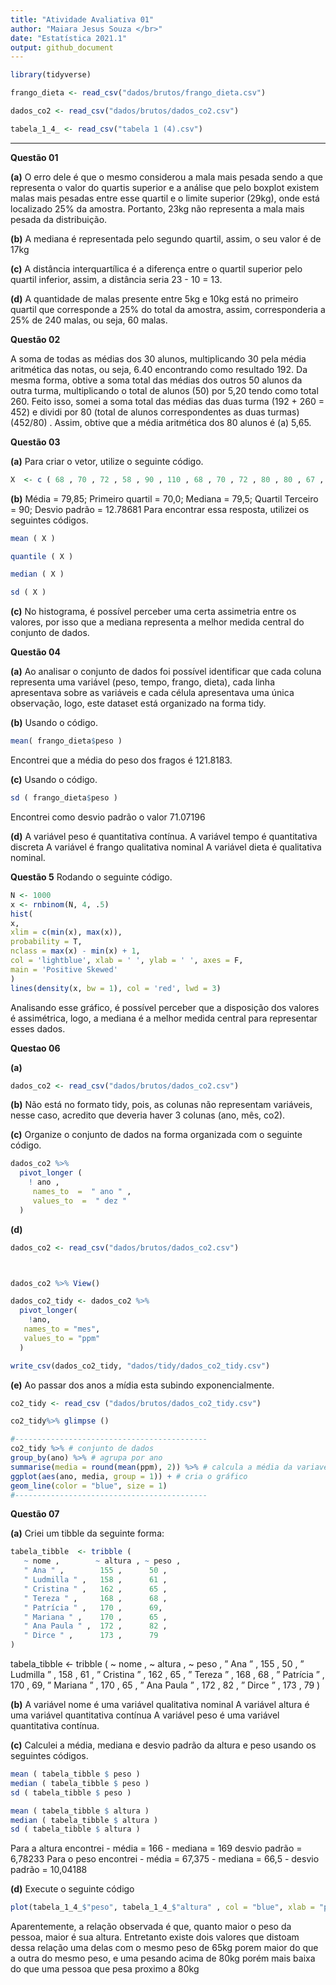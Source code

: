 ```yaml
---
title: "Atividade Avaliativa 01"
author: "Maiara Jesus Souza </br>"
date: "Estatística 2021.1"
output: github_document
---
```


```r
library(tidyverse)

frango_dieta <- read_csv("dados/brutos/frango_dieta.csv")

dados_co2 <- read_csv("dados/brutos/dados_co2.csv")

tabela_1_4_ <- read_csv("tabela 1 (4).csv")
```

---

**Questão 01**

**(a)** O erro dele é que o mesmo considerou a mala mais pesada sendo a que representa o valor do quartis superior e a análise que pelo boxplot existem malas mais pesadas entre esse quartil e o limite superior (29kg), onde está localizado 25% da amostra. Portanto, 23kg não representa a mala mais pesada da distribuição.

**(b)** A mediana é representada pelo segundo quartil, assim, o seu valor é de 17kg

**(c)** A distância interquartílica é a diferença entre o quartil superior pelo quartil inferior, assim, a distância seria 23 - 10 = 13.

**(d)** A quantidade de malas presente entre 5kg e 10kg está no primeiro quartil que corresponde a 25% do total da amostra, assim, corresponderia a 25% de 240 malas, ou seja, 60 malas.

**Questão 02**

A soma de todas as médias dos 30 alunos, multiplicando 30 pela média aritmética das notas, ou seja, 6.40 encontrando como resultado 192. Da mesma forma, obtive a soma total das médias dos outros 50 alunos da outra turma, multiplicando o total de alunos (50) por 5,20 tendo como total 260. Feito isso, somei a soma total das médias das duas turma (192 + 260 = 452) e dividi por 80 (total de alunos correspondentes as duas turmas) (452/80) . Assim, obtive que a média aritmética dos 80 alunos é (a) 5,65.

**Questão 03**


**(a)** Para criar o vetor, utilize o seguinte código.
```r
X  <- c ( 68 , 70 , 72 , 58 , 90 , 110 , 68 , 70 , 72 , 80 , 80 , 67 , 90 , 94 , 100 , 80 , 75 , 79 , 84 , 90 )
```

**(b)**  Média = 79,85;
Primeiro quartil = 70,0;
Mediana = 79,5;
Quartil Terceiro = 90;
Desvio padrão = 12.78681
Para encontrar essa resposta, utilizei os seguintes códigos.

```r
mean ( X )

quantile ( X )

median ( X )

sd ( X )
```

**(c)**  No histograma, é possível perceber uma certa assimetria entre os valores, por isso que a mediana representa a melhor medida central do conjunto de dados.

**Questão 04**

**(a)** Ao analisar o conjunto de dados foi possível identificar que cada coluna representa uma variável (peso, tempo, frango, dieta), cada linha apresentava sobre as variáveis e cada célula apresentava uma única observação, logo, este dataset está organizado na forma tidy.

**(b)** Usando o código.

```r
mean( frango_dieta$peso )
```

Encontrei que a média do peso dos fragos é 121.8183.

**(c)** Usando o código.

```r
sd ( frango_dieta$peso )
```

Encontrei como desvio padrão o valor 71.07196

**(d)** A variável peso é quantitativa contínua.
A variável tempo é quantitativa discreta
A variável é frango qualitativa nominal
A variável dieta é qualitativa nominal.

**Questão 5** Rodando o seguinte código.

```r
N <- 1000
x <- rnbinom(N, 4, .5)
hist(
x,
xlim = c(min(x), max(x)),
probability = T,
nclass = max(x) - min(x) + 1,
col = 'lightblue', xlab = ' ', ylab = ' ', axes = F,
main = 'Positive Skewed'
)
lines(density(x, bw = 1), col = 'red', lwd = 3)
```

Analisando esse gráfico, é possível perceber que a disposição dos valores é assimétrica, logo, a mediana é a melhor medida central para representar esses dados.

**Questao 06**

**(a)**

```r
dados_co2 <- read_csv("dados/brutos/dados_co2.csv")
```

**(b)**
Não está no formato tidy, pois, as colunas não representam variáveis, nesse caso, acredito que deveria haver 3 colunas (ano, mês, co2).


**(c)** Organize o conjunto de dados na forma organizada com o seguinte código.

```r
dados_co2 %>%                
  pivot_longer (
    ! ano ,              
     names_to  =  " ano " ,    
     values_to  =  " dez "   
  )
```

**(d)**

```r
dados_co2 <- read_csv("dados/brutos/dados_co2.csv")



dados_co2 %>% View()
```

```r
dados_co2_tidy <- dados_co2 %>% 
  pivot_longer(
    !ano, 
   names_to = "mes",
   values_to = "ppm"
  )
```

```r
write_csv(dados_co2_tidy, "dados/tidy/dados_co2_tidy.csv")
```

**(e)** Ao passar dos anos a mídia esta subindo exponencialmente.

```r
co2_tidy <- read_csv ("dados/brutos/dados_co2_tidy.csv")

co2_tidy%>% glimpse ()
```
```r
#-------------------------------------------
co2_tidy %>% # conjunto de dados
group_by(ano) %>% # agrupa por ano
summarise(media = round(mean(ppm), 2)) %>% # calcula a média da variavel ppm em cada grupo
ggplot(aes(ano, media, group = 1)) + # cria o gráfico
geom_line(color = "blue", size = 1)
#-------------------------------------------
```


**Questão 07**

**(a)** Criei um tibble da seguinte forma:

```r
tabela_tibble  <- tribble (
   ~ nome ,        ~ altura , ~ peso ,
   " Ana " ,        155 ,      50 ,
   " Ludmilla " ,   158 ,      61 ,
   " Cristina " ,   162 ,      65 ,
   " Tereza " ,     168 ,      68 ,
   " Patrícia " ,   170 ,      69,
   " Mariana " ,    170 ,      65 ,
   " Ana Paula " ,  172 ,      82 ,
   " Dirce " ,      173 ,      79 
)
```

 tabela_tibble  <- tribble (
   ~ nome ,        ~ altura , ~ peso ,
   " Ana " ,        155 ,      50 ,
   " Ludmilla " ,   158 ,      61 ,
   " Cristina " ,   162 ,      65 ,
   " Tereza " ,     168 ,      68 ,
   " Patrícia " ,   170 ,      69,
   " Mariana " ,    170 ,      65 ,
   " Ana Paula " , 172 ,      82 ,
   " Dirce " ,      173 ,      79 
)


**(b)** A variável nome é uma variável qualitativa nominal
A variável altura é uma variável quantitativa contínua
A variável peso é uma variável quantitativa contínua.

**(c)** Calculei a média, mediana e desvio padrão da altura e peso usando os seguintes códigos.

```r
mean ( tabela_tibble $ peso )
median ( tabela_tibble $ peso )
sd ( tabela_tibble $ peso )

mean ( tabela_tibble $ altura )
median ( tabela_tibble $ altura )
sd ( tabela_tibble $ altura )
```

Para a altura encontrei
- média = 166
- mediana = 169
desvio padrão = 6,78233
Para o peso encontrei
- média = 67,375
- mediana = 66,5
- desvio padrão = 10,04188

**(d)** Execute o seguinte código

```r
plot(tabela_1_4_$"peso", tabela_1_4_$"altura" , col = "blue", xlab = "peso", ylab = "altura", main = "tabela 1")
```
Aparentemente, a relação observada é que, quanto maior o peso da pessoa, maior é sua altura. Entretanto existe dois valores que distoam dessa relação uma delas com o mesmo peso de 65kg porem maior do que a outra do mesmo peso, e uma pesando acima de 80kg porém mais baixa do que uma pessoa que pesa proximo a 80kg
